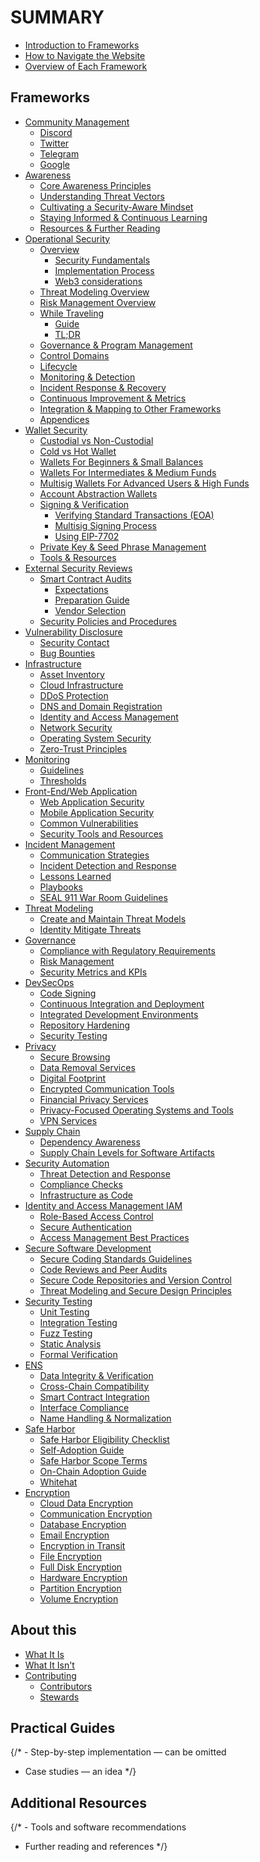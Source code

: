 # SUMMARY

- [Introduction to Frameworks](./intro/introduction)
- [How to Navigate the Website](./intro/how-to-navigate-the-website)
- [Overview of Each Framework](./intro/overview-of-each-framework)

## Frameworks

- [Community Management](./community-management/README)
  - [Discord](./community-management/discord)
  - [Twitter](./community-management/twitter)
  - [Telegram](./community-management/telegram)
  - [Google](./community-management/google)
- [Awareness](./awareness/README)
  - [Core Awareness Principles](./awareness/core-awareness-principles)
  - [Understanding Threat Vectors](./awareness/understanding-threat-vectors)
  - [Cultivating a Security-Aware Mindset](./awareness/cultivating-a-security-aware-mindset)
  - [Staying Informed & Continuous Learning](./awareness/staying-informed-and-continuous-learning)
  - [Resources & Further Reading](./awareness/resources-and-further-reading)
- [Operational Security](./opsec/README)
  - [Overview](./opsec/overview/README)  
    - [Security Fundamentals](./opsec/overview/security-fundamentals)
    - [Implementation Process](./opsec/overview/implementation-process)
    - [Web3 considerations](./opsec/overview/web3-considerations)
  - [Threat Modeling Overview](./opsec/threat-modeling-overview)
  - [Risk Management Overview](./opsec/risk-management-overview)
  - [While Traveling](./opsec/travel/README)
    - [Guide](./opsec/travel/guide)
    - [TL;DR](./opsec/travel/tldr)
  - [Governance & Program Management](./opsec/governance-program-management)
  - [Control Domains](./opsec/control-domains)
  - [Lifecycle](./opsec/lifecycle)
  - [Monitoring & Detection](./opsec/monitoring-detection)
  - [Incident Response & Recovery](./opsec/incident-response-recovery)
  - [Continuous Improvement & Metrics](./opsec/continuous-improvement-metrics)
  - [Integration & Mapping to Other Frameworks](./opsec/integration)
  - [Appendices](./opsec/appendices)
- [Wallet Security](./wallet-security/README)
  - [Custodial vs Non-Custodial](./wallet-security/custodial-vs-non-custodial)
  - [Cold vs Hot Wallet](./wallet-security/cold-vs-hot-wallet)
  - [Wallets For Beginners & Small Balances](./wallet-security/for-beginners-&-small-balances)
  - [Wallets For Intermediates & Medium Funds](./wallet-security/intermediates-&-medium-funds)
  - [Multisig Wallets For Advanced Users & High Funds](./wallet-security/secure-multisig-best-practices)
  - [Account Abstraction Wallets](./wallet-security/account-abstraction)
  - [Signing & Verification](./wallet-security/signing-verification)
    - [Verifying Standard Transactions (EOA)](./wallet-security/verifying-standard-transactions)
    - [Multisig Signing Process](./wallet-security/secure-multisig-signing-process)
    - [Using EIP-7702](./wallet-security/verifying-7702)
  - [Private Key & Seed Phrase Management](./wallet-security/private-key-management)
  - [Tools & Resources](./wallet-security/tools-&-resources)
- [External Security Reviews](./external-security-reviews/README)
  - [Smart Contract Audits](./external-security-reviews/smart-contracts/README)
    - [Expectations](./external-security-reviews/smart-contracts/expectation)
    - [Preparation Guide](./external-security-reviews/smart-contracts/preparation)
    - [Vendor Selection](./external-security-reviews/smart-contracts/vendor-selection)
  - [Security Policies and Procedures](./external-security-reviews/security-policies-procedures)
- [Vulnerability Disclosure](./vulnerability-disclosure/README)
  - [Security Contact](./vulnerability-disclosure/security-contact)
  - [Bug Bounties](./vulnerability-disclosure/bug-bounties)
- [Infrastructure](./infrastructure/README)
  - [Asset Inventory](./infrastructure/asset-inventory)
  - [Cloud Infrastructure](./infrastructure/cloud)
  - [DDoS Protection](./infrastructure/ddos-protection)
  - [DNS and Domain Registration](./infrastructure/dns-and-domain-registration)
  - [Identity and Access Management](./infrastructure/identity-and-access-management)
  - [Network Security](./infrastructure/network-security)
  - [Operating System Security](./infrastructure/operating-system-security)
  - [Zero-Trust Principles](./infrastructure/zero-trust-principles)
- [Monitoring](./monitoring/README)
  - [Guidelines](./monitoring/guidelines)
  - [Thresholds](./monitoring/thresholds)
- [Front-End/Web Application](./front-end-web-app/README)
  - [Web Application Security](./front-end-web-app/web-application-security)
  - [Mobile Application Security](./front-end-web-app/mobile-application-security)
  - [Common Vulnerabilities](./front-end-web-app/common-vulnerabilities)
  - [Security Tools and Resources](./front-end-web-app/security-tools-resources)
- [Incident Management](./incident-management/README)
  - [Communication Strategies](./incident-management/communication-strategies)
  - [Incident Detection and Response](./incident-management/incident-detection-and-response)
  - [Lessons Learned](./incident-management/lessons-learned)
  - [Playbooks](./incident-management/playbooks)
  - [SEAL 911 War Room Guidelines](./incident-management/seal-911-war-room-guidelines)
- [Threat Modeling](./threat-modeling/README)
  - [Create and Maintain Threat Models](./threat-modeling/create-maintain-threat-models)
  - [Identity Mitigate Threats](./threat-modeling/identity-mitigate-threats)
- [Governance](./governance/README)
  - [Compliance with Regulatory Requirements](./governance/compliance-regulatory-requirements)
  - [Risk Management](./governance/risk-management)
  - [Security Metrics and KPIs](./governance/security-metrics-kpis)
- [DevSecOps](./devsecops/README)
  - [Code Signing](./devsecops/code-signing)
  - [Continuous Integration and Deployment](./devsecops/continuous-integration-continuous-deployment)
  - [Integrated Development Environments](./devsecops/integrated-development-environments)
  - [Repository Hardening](./devsecops/repository-hardening)
  - [Security Testing](./devsecops/security-testing)
- [Privacy](./privacy/README)
  - [Secure Browsing](./privacy/secure-browsing)
  - [Data Removal Services](./privacy/data-removal-services)
  - [Digital Footprint](./privacy/digital-footprint)
  - [Encrypted Communication Tools](./privacy/encrypted-communication-tools)
  - [Financial Privacy Services](./privacy/financial-privacy-services)
  - [Privacy-Focused Operating Systems and Tools](./privacy/privacy-focused-operating-systems-tools)
  - [VPN Services](./privacy/vpn-services)
- [Supply Chain](./supply-chain/README)
  - [Dependency Awareness](./supply-chain/dependency-awareness)
  - [Supply Chain Levels for Software Artifacts](./supply-chain/supply-chain-levels-software-artifacts)
- [Security Automation](./security-automation/README)
  - [Threat Detection and Response](./security-automation/threat-detection-response)
  - [Compliance Checks](./security-automation/compliance-checks)
  - [Infrastructure as Code](./security-automation/infrastructure-as-code)
- [Identity and Access Management IAM](./iam/README)
  - [Role-Based Access Control](./iam/role-based-access-control)
  - [Secure Authentication](./iam/secure-authentication)
  - [Access Management Best Practices](./iam/access-management)
- [Secure Software Development](./secure-software-development/README)
  - [Secure Coding Standards Guidelines](./secure-software-development/secure-coding-standards-guidelines)
  - [Code Reviews and Peer Audits](./secure-software-development/code-reviews-peer-audits)
  - [Secure Code Repositories and Version Control](./secure-software-development/secure-code-repositories-version-control)
  - [Threat Modeling and Secure Design Principles](./secure-software-development/threat-modeling-secure-design-principles)
- [Security Testing](./security-testing/README)
  - [Unit Testing](./security-testing/unit-testing)
  - [Integration Testing](./security-testing/integration-testing)
  - [Fuzz Testing](./security-testing/fuzz-testing)
  - [Static Analysis](./security-testing/static-analysis)
  - [Formal Verification](./security-testing/formal-verification)
- [ENS](./ens/README)
  - [Data Integrity & Verification](./ens/data-integrity-verification)
  - [Cross-Chain Compatibility](./ens/cross-chain-compatibility)
  - [Smart Contract Integration](./ens/smart-contract-integration)
  - [Interface Compliance](./ens/interface-compliance)
  - [Name Handling & Normalization](./ens/name-handling-normalization)  
- [Safe Harbor](./safe-harbor/README)
  - [Safe Harbor Eligibility Checklist](./safe-harbor/self-checklist)
  - [Self-Adoption Guide](./safe-harbor/self-adoption-guide)
  - [Safe Harbor Scope Terms](./safe-harbor/scope-terms)
  - [On-Chain Adoption Guide](./safe-harbor/on-chain-adoption-guide)
  - [Whitehat](./safe-harbor/whitehat)
- [Encryption](./encryption/README)
  - [Cloud Data Encryption](./encryption/cloud-data-encryption)
  - [Communication Encryption](./encryption/communication-encryption)
  - [Database Encryption](./encryption/database-encryption)
  - [Email Encryption](./encryption/email-encryption)
  - [Encryption in Transit](./encryption/encryption-in-transit)
  - [File Encryption](./encryption/file-encryption)
  - [Full Disk Encryption](./encryption/full-disk-encryption)
  - [Hardware Encryption](./encryption/hardware-encryption)
  - [Partition Encryption](./encryption/partition-encryption)
  - [Volume Encryption](./encryption/volume-encryption)

## About this

- [What It Is](./intro/what-is-it)
- [What It Isn't](./intro/what-it-isnt)
- [Contributing](./contribute/contributing)
  - [Contributors](./contribute/contributors)
  - [Stewards](./contribute/stewards)

## Practical Guides

{/* - Step-by-step implementation — can be omitted
- Case studies — an idea */}

## Additional Resources

{/* - Tools and software recommendations
- Further reading and references */}